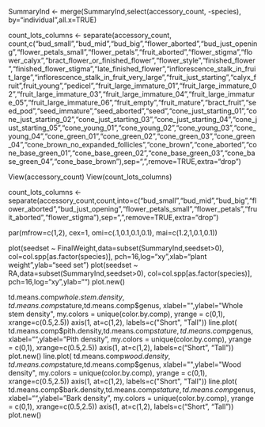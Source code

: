 SummaryInd <- merge(SummaryInd,select(accessory_count, -species), by="individual",all.x=TRUE)

count_lots_columns <- separate(accessory_count, count,c("bud_small","bud_mid","bud_big","flower_aborted","bud_just_opening","flower_petals_small","flower_petals","fruit_aborted","flower_stigma","flower_calyx","bract_flower_or_finished_flower","flower_style","finished_flower","finished_flower_stigma","late_finished_flower","inflorescence_stalk_in_fruit_large","inflorescence_stalk_in_fruit_very_large","fruit_just_starting","calyx_fruit",fruit_young","pedicel","fruit_large_immature_01","fruit_large_immature_02","fruit_large_immature_03","fruit_large_immature_04","fruit_large_immature_05","fruit_large_immature_06","fruit_empty","fruit_mature","bract_fruit","seed_pod","seed_immature","seed_aborted","seed","cone_just_starting_01","cone_just_starting_02","cone_just_starting_03","cone_just_starting_04","cone_just_starting_05","cone_young_01","cone_young_02","cone_young_03","cone_young_04","cone_green_01","cone_green_02","cone_green_03","cone_green_04","cone_brown_no_expanded_follicles","cone_brown","cone_aborted","cone_base_green_01","cone_base_green_02","cone_base_green_03","cone_base_green_04","cone_base_brown"),sep=",",remove=TRUE,extra="drop")

View(accessory_count)
View(count_lots_columns)

count_lots_columns <- separate(accessory_count,count,into=c("bud_small","bud_mid","bud_big","flower_aborted","bud_just_opening","flower_petals_small","flower_petals","fruit_aborted","flower_stigma"),sep=",",remove=TRUE,extra="drop")


par(mfrow=c(1,2), cex=1, omi=c(.1,0.1,0.1,0.1), mai=c(1.2,1,0.1,0.1))

plot(seedset ~ FinalWeight,data=subset(SummaryInd,seedset>0),
          col=col.spp[as.factor(species)],
          pch=16,log="xy",xlab="plant weight",ylab="seed set") 
plot(seedset ~ RA,data=subset(SummaryInd,seedset>0),
          col=col.spp[as.factor(species)],
          pch=16,log="xy",ylab="")
plot.new()


td.means.comp$whole.stem.density,td.means.comp$stature,td.means.comp$genus,
           xlabel="",ylabel="Whole stem density",
           my.colors = unique(color.by.comp),
           yrange = c(0,1), xrange=c(0.5,2.5))
axis(1, at=c(1,2), labels=c("Short", "Tall"))
line.plot( td.means.comp$pith.density,td.means.comp$stature,td.means.comp$genus,
           xlabel="",ylabel="Pith density",
           my.colors = unique(color.by.comp),
           yrange = c(0,1), xrange=c(0.5,2.5))
axis(1, at=c(1,2), labels=c("Short", "Tall"))
plot.new()
line.plot( td.means.comp$wood.density,td.means.comp$stature,td.means.comp$genus,
           xlabel="",ylabel="Wood density",
           my.colors = unique(color.by.comp),
           yrange = c(0,1), xrange=c(0.5,2.5))
axis(1, at=c(1,2), labels=c("Short", "Tall"))
line.plot( td.means.comp$bark.density,td.means.comp$stature,td.means.comp$genus,
           xlabel="",ylabel="Bark density",
           my.colors = unique(color.by.comp),
           yrange = c(0,1), xrange=c(0.5,2.5))
axis(1, at=c(1,2), labels=c("Short", "Tall"))
plot.new()